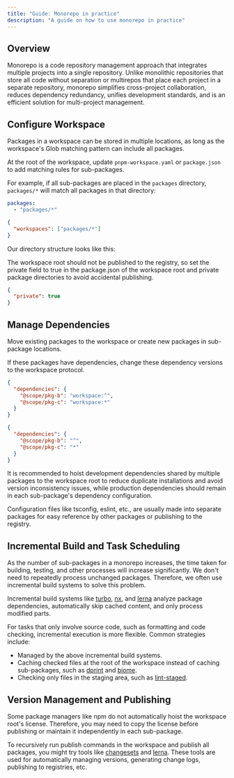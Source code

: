 ```yaml
---
title: "Guide: Monorepo in practice"
description: "A guide on how to use monorepo in practice"
---
```



## Overview

Monorepo is a code repository management approach that integrates multiple projects into a single repository.
Unlike monolithic repositories that store all code without separation or multirepos that place each project in a separate repository,
monorepo simplifies cross-project collaboration, reduces dependency redundancy, unifies development standards, and is an efficient solution for multi-project management.

## Configure Workspace

Packages in a workspace can be stored in multiple locations, as long as the workspace's Glob matching pattern can include all packages.

At the root of the workspace, update `pnpm-workspace.yaml` or `package.json` to add matching rules for sub-packages.

For example, if all sub-packages are placed in the `packages` directory, `packages/*` will match all packages in that directory:

```yml title="pnpm-workspace.yaml" tab="pnpm"
packages:
  - "packages/*"
```

```json title="package.json" tab="others"
{
  "workspaces": ["packages/*"]
}
```

Our directory structure looks like this:

<Files>
  <Folder name="packages" defaultOpen>
    <Folder name="pkg-a">
      <File name="package.json" />
    </Folder>
    <Folder name="pkg-b">
      <File name="package.json" />
    </Folder>
    <Folder name="pkg-c">
      <File name="package.json" />
    </Folder>
  </Folder>
  <File name="package.json" />
</Files>

The workspace root should not be published to the registry, so set the private field to true in the package.json of the workspace root and private package directories to avoid accidental publishing.

```json title="package.json"
{
  "private": true
}
```

## Manage Dependencies

Move existing packages to the workspace or create new packages in sub-package locations.

If these packages have dependencies, change these dependency versions to the workspace protocol.

```json title="packages/pkg-a/package.json" tab="pnpm"
{
  "dependencies": {
    "@scope/pkg-b": "workspace:^",
    "@scope/pkg-c": "workspace:*"
  }
}
```

```json title="packages/pkg-a/package.json" tab="others"
{
  "dependencies": {
    "@scope/pkg-b": "^",
    "@scope/pkg-c": "*"
  }
}
```

It is recommended to hoist development dependencies shared by multiple packages to the workspace root to reduce duplicate installations and avoid version inconsistency issues, while production dependencies should remain in each sub-package's dependency configuration.

Configuration files like tsconfig, eslint, etc., are usually made into separate packages for easy reference by other packages or publishing to the registry.

## Incremental Build and Task Scheduling

As the number of sub-packages in a monorepo increases, the time taken for building, testing, and other processes will increase significantly. We don't need to repeatedly process unchanged packages. Therefore, we often use incremental build systems to solve this problem.

Incremental build systems like [turbo](https://turborepo.com/), [nx](https://nx.dev), and [lerna](https://lerna.js.org) analyze package dependencies, automatically skip cached content, and only process modified parts.

For tasks that only involve source code, such as formatting and code checking, incremental execution is more flexible. Common strategies include:

- Managed by the above incremental build systems.
- Caching checked files at the root of the workspace instead of caching sub-packages, such as [dprint](https://dprint.dev) and [biome](https://biomejs.dev).
- Checking only files in the staging area, such as [lint-staged](https://github.com/okonet/lint-staged).

## Version Management and Publishing

Some package managers like npm do not automatically hoist the workspace root's license. Therefore, you may need to copy the license before publishing or maintain it independently in each sub-package.

To recursively run publish commands in the workspace and publish all packages, you might try tools like [changesets](https://github.com/changesets/changesets) and [lerna](https://lerna.js.org).
These tools are used for automatically managing versions, generating change logs, publishing to registries, etc.
